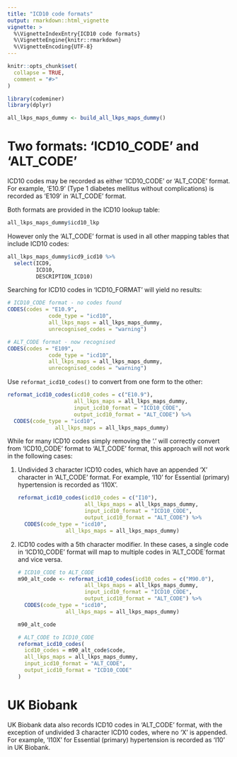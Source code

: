 ```yaml
---
title: "ICD10 code formats"
output: rmarkdown::html_vignette
vignette: >
  %\VignetteIndexEntry{ICD10 code formats}
  %\VignetteEngine{knitr::rmarkdown}
  %\VignetteEncoding{UTF-8}
---
```


```r
knitr::opts_chunk$set(
  collapse = TRUE,
  comment = "#>"
)
```

```r
library(codeminer)
library(dplyr)

all_lkps_maps_dummy <- build_all_lkps_maps_dummy()
```

# Two formats: 'ICD10_CODE' and 'ALT_CODE'

ICD10 codes may be recorded as either 'ICD10_CODE' or 'ALT_CODE' format. For example, 'E10.9' (Type 1 diabetes mellitus without complications) is recorded as 'E109' in 'ALT_CODE' format.

Both formats are provided in the ICD10 lookup table:

```r
all_lkps_maps_dummy$icd10_lkp
```

However only the 'ALT_CODE' format is used in all other mapping tables that include ICD10 codes:

```r
all_lkps_maps_dummy$icd9_icd10 %>% 
  select(ICD9,
         ICD10,
         DESCRIPTION_ICD10)
```

Searching for ICD10 codes in 'ICD10_FORMAT' will yield no results:

```r
# ICD10_CODE format - no codes found
CODES(codes = "E10.9",
             code_type = "icd10",
             all_lkps_maps = all_lkps_maps_dummy, 
             unrecognised_codes = "warning")

# ALT_CODE format - now recognised
CODES(codes = "E109",
             code_type = "icd10",
             all_lkps_maps = all_lkps_maps_dummy, 
             unrecognised_codes = "warning")
```

Use `reformat_icd10_codes()` to convert from one form to the other:

```r
reformat_icd10_codes(icd10_codes = c("E10.9"),
                     all_lkps_maps = all_lkps_maps_dummy, 
                     input_icd10_format = "ICD10_CODE",
                     output_icd10_format = "ALT_CODE") %>% 
  CODES(code_type = "icd10",
               all_lkps_maps = all_lkps_maps_dummy)
```

While for many ICD10 codes simply removing the '.' will correctly convert from 'ICD10_CODE' format to 'ALT_CODE' format, this approach will not work in the following cases:

1.  Undivided 3 character ICD10 codes, which have an appended 'X' character in 'ALT_CODE' format. For example, 'I10' for Essential (primary) hypertension is recorded as 'I10X'.

    ```r
    reformat_icd10_codes(icd10_codes = c("I10"),
                         all_lkps_maps = all_lkps_maps_dummy, 
                         input_icd10_format = "ICD10_CODE",
                         output_icd10_format = "ALT_CODE") %>% 
      CODES(code_type = "icd10",
                   all_lkps_maps = all_lkps_maps_dummy)
    ```

2.  ICD10 codes with a 5th character modifier. In these cases, a single code in 'ICD10_CODE' format will map to multiple codes in 'ALT_CODE\`format and vice versa.

    ```r
    # ICD10_CODE to ALT_CODE
    m90_alt_code <- reformat_icd10_codes(icd10_codes = c("M90.0"),
                         all_lkps_maps = all_lkps_maps_dummy, 
                         input_icd10_format = "ICD10_CODE",
                         output_icd10_format = "ALT_CODE") %>% 
      CODES(code_type = "icd10",
                   all_lkps_maps = all_lkps_maps_dummy)

    m90_alt_code

    # ALT_CODE to ICD10_CODE
    reformat_icd10_codes(
      icd10_codes = m90_alt_code$code,
      all_lkps_maps = all_lkps_maps_dummy,
      input_icd10_format = "ALT_CODE",
      output_icd10_format = "ICD10_CODE"
    )
    ```

# UK Biobank

UK Biobank data also records ICD10 codes in 'ALT_CODE' format, with the exception of undivided 3 character ICD10 codes, where no 'X' is appended. For example, 'I10X' for Essential (primary) hypertension is recorded as 'I10' in UK Biobank.
